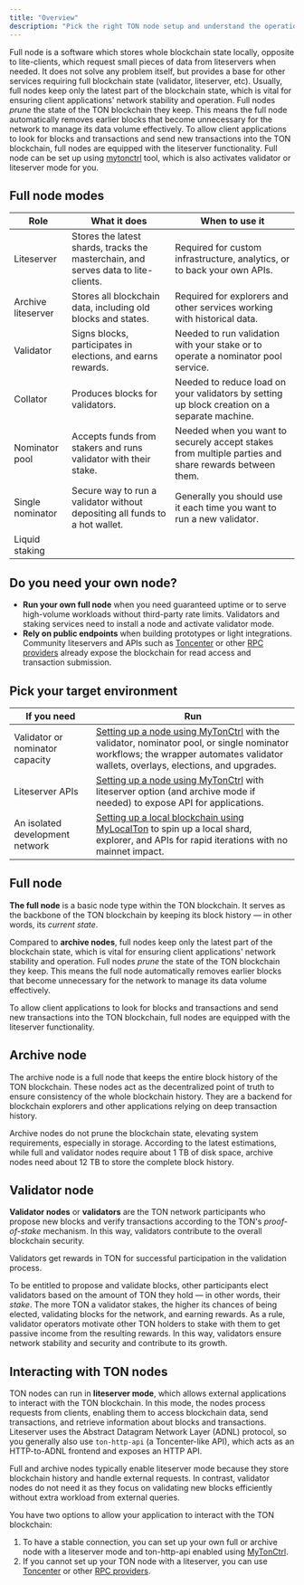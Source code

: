 ```yaml
---
title: "Overview"
description: "Pick the right TON node setup and understand the operational work it requires."
---
```


Full node is a software which stores whole blockchain state locally, opposite to lite-clients, which request small pieces of data from liteservers when needed. It does not solve any problem itself, but provides a base for other services requiring full blockchain state (validator, liteserver, etc). Usually, full nodes keep only the latest part of the blockchain state, which is vital for ensuring client applications' network stability and operation. Full nodes _prune_ the state of the TON blockchain they keep. This means the full node automatically removes earlier blocks that become unnecessary for the network to manage its data volume effectively. To allow client applications to look for blocks and transactions and send new transactions into the TON blockchain, full nodes are equipped with the liteserver functionality. Full node can be set up using [mytonctrl](./setup-mytonctrl) tool, which is also activates validator or liteserver mode for you.

## Full node modes

| Role               | What it does                                                                       | When to use it                                                                                       |
| ------------------ | ---------------------------------------------------------------------------------- | ---------------------------------------------------------------------------------------------------- |
| Liteserver         | Stores the latest shards, tracks the masterchain, and serves data to lite-clients. | Required for custom infrastructure, analytics, or to back your own APIs.                             |
| Archive liteserver | Stores all blockchain data, including old blocks and states.                       | Required for explorers and other services working with historical data.                              |
| Validator          | Signs blocks, participates in elections, and earns rewards.                        | Needed to run validation with your stake or to operate a nominator pool service.                     |
| Collator           | Produces blocks for validators.                                                    | Needed to reduce load on your validators by setting up block creation on a separate machine.         |
| Nominator pool     | Accepts funds from stakers and runs validator with their stake.                    | Needed when you want to securely accept stakes from multiple parties and share rewards between them. |
| Single nominator   | Secure way to run a validator without depositing all funds to a hot wallet.        | Generally you should use it each time you want to run a new validator.                               |
| Liquid staking     |                                                                                    |                                                                                                      |

## Do you need your own node?

- **Run your own full node** when you need guaranteed uptime or to serve high-volume workloads without third-party rate limits. Validators and staking services need to install a node and activate validator mode.
- **Rely on public endpoints** when building prototypes or light integrations. Community liteservers and APIs such as [Toncenter](../rpc/toncenter) or other [RPC providers](../rpc/overview) already expose the blockchain for read access and transaction submission.

## Pick your target environment

| If you need                     | Run                                                                                                                                                                                                   |
| ------------------------------- | ----------------------------------------------------------------------------------------------------------------------------------------------------------------------------------------------------- |
| Validator or nominator capacity | [Setting up a node using MyTonCtrl](./setup-mytonctrl) with the validator, nominator pool, or single nominator workflows; the wrapper automates validator wallets, overlays, elections, and upgrades. |
| Liteserver APIs                 | [Setting up a node using MyTonCtrl](./setup-mytonctrl) with liteserver option (and archive mode if needed) to expose API for applications.                                                            |
| An isolated development network | [Setting up a local blockchain using MyLocalTon](./setup-mylocalton) to spin up a local shard, explorer, and APIs for rapid iterations with no mainnet impact.                                        |

## Full node

**The full node** is a basic node type within the TON blockchain. It serves as the backbone of the TON blockchain by keeping its block history — in other words, its _current state_.

Compared to **archive nodes**, full nodes keep only the latest part of the blockchain state, which is vital for ensuring client applications' network stability and operation. Full nodes _prune_ the state of the TON blockchain they keep. This means the full node automatically removes earlier blocks that become unnecessary for the network to manage its data volume effectively.

To allow client applications to look for blocks and transactions and send new transactions into the TON blockchain, full nodes are equipped with the liteserver functionality.

## Archive node

The archive node is a full node that keeps the entire block history of the TON blockchain. These nodes act as the decentralized point of truth to ensure consistency of the whole blockchain history. They are a backend for blockchain explorers and other applications relying on deep transaction history.

Archive nodes do not prune the blockchain state, elevating system requirements, especially in storage. According to the latest estimations, while full and validator nodes require about 1 TB of disk space, archive nodes need about 12 TB to store the complete block history.

## Validator node

**Validator nodes** or **validators** are the TON network participants who propose new blocks and verify transactions according to the TON's _proof-of-stake_ mechanism. In this way, validators contribute to the overall blockchain security.

Validators get rewards in TON for successful participation in the validation process.

To be entitled to propose and validate blocks, other participants elect validators based on the amount of TON they hold — in other words, their _stake_. The more TON a validator stakes, the higher its chances of being elected, validating blocks for the network, and earning rewards. As a rule, validator operators motivate other TON holders to stake with them to get passive income from the resulting rewards. In this way, validators ensure network stability and security and contribute to its growth.

## Interacting with TON nodes

TON nodes can run in **liteserver mode**, which allows external applications to interact with the TON blockchain. In this mode, the nodes process requests from clients, enabling them to access blockchain data, send transactions, and retrieve information about blocks and transactions. Liteserver uses the Abstract Datagram Network Layer (ADNL) protocol, so you generally also use `ton-http-api` (a Toncenter-like API), which acts as an HTTP-to-ADNL frontend and exposes an HTTP API.

Full and archive nodes typically enable liteserver mode because they store blockchain history and handle external requests. In contrast, validator nodes do not need it as they focus on validating new blocks efficiently without extra workload from external queries.

You have two options to allow your application to interact with the TON blockchain:

1. To have a stable connection, you can set up your own full or archive node with a liteserver mode and ton-http-api enabled using [MyTonCtrl](./setup-mytonctrl).
1. If you cannot set up your TON node with a liteserver, you can use [Toncenter](../rpc/toncenter) or other [RPC providers](../rpc/overview).
